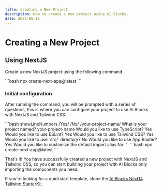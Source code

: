 ```yaml
---
title: Creating a New Project
description: How to create a new project using AI Blocks.
date: 2021-05-11
---
```


# Creating a New Project

## Using NextJS
Create a new NextJS project using the following command

<CodeBlockWrapper size="wrapper">
```bash
npx create-next-app@latest
```
</CodeBlockWrapper>

### Initial configuration

After running the command, you will be prompted with a series of questions, this is where you can configure your project to use AI Blocks with NextJS and Tailwind CSS.

<CodeBlockWrapper size="wrapper">
```bash showLineNumbers /Yes/ /No/ /your-project-name/
What is your project named? your-project-name
Would you like to use TypeScript? Yes
Would you like to use ESLint? Yes
Would you like to use Tailwind CSS? Yes
Would you like to use `src/` directory? No
Would you like to use App Router? Yes
Would you like to customize the default import alias No
```
</CodeBlockWrapper>

<CodeBlockWrapper size="wrapper">
```bash
npx create-next-app@latest
```
</CodeBlockWrapper>


That's it! You have successfully created a new project with NextJS and Tailwind CSS, so you can start building your project with AI Blocks only importing the components you need.

If you're looking for a quickstart template, clone the [AI Blocks Next14 Tailwind StarterKit](https://github.com/cameronking4/next-tailwind-vapi-starter)